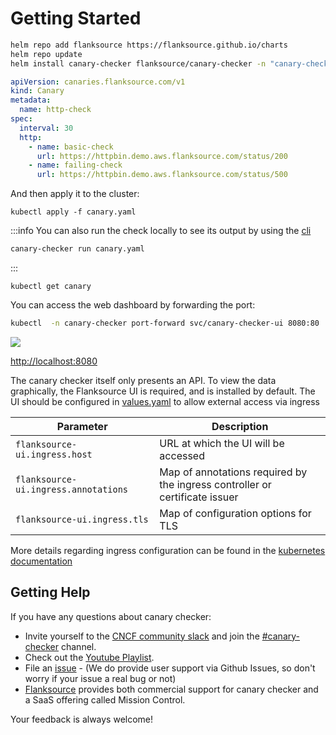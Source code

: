 
# Getting Started

<Step step={1} name="Install canary checker">

  ```bash
  helm repo add flanksource https://flanksource.github.io/charts
  helm repo update
  helm install canary-checker flanksource/canary-checker -n "canary-checker"  --create-namespace
  ```
</Step>
<Step step={2} name="Create a new check">


  ```yaml title="canary.yaml"
  apiVersion: canaries.flanksource.com/v1
  kind: Canary
  metadata:
    name: http-check
  spec:
    interval: 30
    http:
      - name: basic-check
        url: https://httpbin.demo.aws.flanksource.com/status/200
      - name: failing-check
        url: https://httpbin.demo.aws.flanksource.com/status/500
  ```

And then apply it to the cluster:

  ```shell
  kubectl apply -f canary.yaml
  ```

:::info
  You can also run the check locally to see its output by using the [cli](./cli)

  ```bash
  canary-checker run canary.yaml
  ```

  <Asciinema id="594517" width="850px"/>
:::

</Step>
<Step name="Check the status" step={3}>

  ```shell
  kubectl get canary
  ```

  <Asciinema id="tXluDS5sH68gVdko4qctIZEC1"/>

</Step>
<Step step={4} name="Check the Dashboard">

You can access the web dashboard by forwarding the port:

```bash
kubectl  -n canary-checker port-forward svc/canary-checker-ui 8080:80
```

![](/img/http-checks.png)

[http://localhost:8080](http://localhost:8080)

The canary checker itself only presents an API. To view the data graphically, the Flanksource UI is required, and is installed by default. The UI should be configured in [values.yaml](https://github.com/flanksource/canary-checker/blob/699f31a2326034f761ba1b30d966436d6318dd06/chart/values.yaml#L105) to allow external access via ingress

| Parameter                          | Description                                                   |
|------------------------------------|---------------------------------------------------------------|
| `flanksource-ui.ingress.host`      | URL at which the UI will be accessed                          |
| `flanksource-ui.ingress.annotations` | Map of annotations required by the ingress controller or certificate issuer |
| `flanksource-ui.ingress.tls`       | Map of configuration options for TLS                          |

More details regarding ingress configuration can be found in the [kubernetes documentation](https://kubernetes.io/docs/concepts/services-networking/ingress/)

</Step>

## Getting Help

If you have any questions about canary checker:

* Invite yourself to the [CNCF community slack](https://slack.cncf.io/) and join the [#canary-checker](https://cloud-native.slack.com/messages/canary-checker/) channel.
* Check out the [Youtube Playlist](https://www.youtube.com/playlist?list=PLz4F_KggvA58D6krlw433TNr8qMbu1aIU).
* File an [issue](https://github.com/flanksource/canary-checker/issues/new) - (We do provide user support via Github Issues, so don't worry  if your issue a real bug or not)
* [Flanksource](https://www.flanksource.com) provides both commercial support for canary checker and a SaaS offering called Mission Control.

Your feedback is always welcome!

